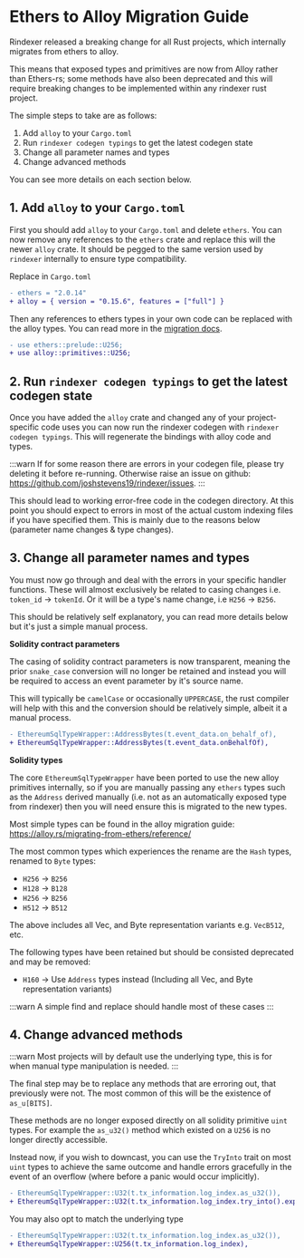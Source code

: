# Ethers to Alloy Migration Guide

Rindexer released a breaking change for all Rust projects, which internally migrates from ethers to alloy.

This means that exposed types and primitives are now from Alloy rather than Ethers-rs; some methods have also been
deprecated and this will require breaking changes to be implemented within any rindexer rust project.

The simple steps to take are as follows:

1. Add `alloy` to your `Cargo.toml`
2. Run `rindexer codegen typings` to get the latest codegen state
3. Change all parameter names and types
4. Change advanced methods

You can see more details on each section below.

## 1. Add `alloy` to your `Cargo.toml`

First you should add `alloy` to your `Cargo.toml` and delete `ethers`.  You can now remove any references to the `ethers` crate and replace
this will the newer `alloy` crate. It should be pegged to the same version used by `rindexer` internally to ensure type compatibility.

Replace in `Cargo.toml`
```diff
- ethers = "2.0.14"
+ alloy = { version = "0.15.6", features = ["full"] }
```

Then any references to ethers types in your own code can be replaced with the alloy types. You can read more
in the [migration docs](https://alloy.rs/migrating-from-ethers/reference/).

```diff
- use ethers::prelude::U256;
+ use alloy::primitives::U256;
```

## 2. Run `rindexer codegen typings` to get the latest codegen state

Once you have added the `alloy` crate and changed any of your project-specific code uses you can now run the rindexer
codegen with `rindexer codegen typings`. This will regenerate the bindings with alloy code and types.

:::warn
If for some reason there are errors in your codegen file, please try deleting it before re-running. Otherwise raise an
issue on github: https://github.com/joshstevens19/rindexer/issues.
:::

This should lead to working error-free code in the codegen directory. At this point you should expect to errors in most
of the actual custom indexing files if you have specified them. This is mainly due to the reasons below (parameter name
changes & type changes).

## 3. Change all parameter names and types

You must now go through and deal with the errors in your specific handler functions. These will almost exclusively be
related to casing changes i.e. `token_id` -> `tokenId`. Or it will be a type's name change, i.e `H256` -> `B256`.

This should be relatively self explanatory, you can read more details below but it's just a simple manual process.

**Solidity contract parameters**

The casing of solidity contract parameters is now transparent, meaning the prior `snake_case` conversion will no longer
be retained and instead you will be required to access an event parameter by it's source name.

This will typically be `camelCase` or occasionally `UPPERCASE`, the rust compiler will help with this and the conversion
should be relatively simple, albeit it a manual process.

```diff
- EthereumSqlTypeWrapper::AddressBytes(t.event_data.on_behalf_of),
+ EthereumSqlTypeWrapper::AddressBytes(t.event_data.onBehalfOf),
```

**Solidity types**

The core `EthereumSqlTypeWrapper` have been ported to use the new alloy primitives internally, so if you are manually
passing any `ethers` types such as the `Address` derived manually (i.e. not as an automatically exposed type from rindexer)
then you will need ensure this is migrated to the new types.

Most simple types can be found in the alloy migration guide: https://alloy.rs/migrating-from-ethers/reference/

The most common types which experiences the rename are the `Hash` types, renamed to `Byte` types:
- `H256` -> `B256`
- `H128` -> `B128`
- `H256` -> `B256`
- `H512` -> `B512`

The above includes all Vec, and Byte representation variants e.g. `VecB512`, etc.

The following types have been retained but should be consisted deprecated and may be removed:
- `H160` -> Use `Address` types instead (Including all Vec, and Byte representation variants)

:::warn
A simple find and replace should handle most of these cases
:::

## 4. Change advanced methods

:::warn
Most projects will by default use the underlying type, this is for when manual type manipulation is needed.
:::

The final step may be to replace any methods that are erroring out, that previously were not. The most common of this
will be the existence of `as_u[BITS]`.

These methods are no longer exposed directly on all solidity primitive `uint` types. For example the `as_u32()` method
which existed on a `U256` is no longer directly accessible.

Instead now, if you wish to downcast, you can use the `TryInto` trait on most `uint` types to achieve the same outcome and
handle errors gracefully in the event of an overflow (where before a panic would occur implicitly).

```diff
- EthereumSqlTypeWrapper::U32(t.tx_information.log_index.as_u32()),
+ EthereumSqlTypeWrapper::U32(t.tx_information.log_index.try_into().expect("log_index should fit in u32")),
```

You may also opt to match the underlying type

```diff
- EthereumSqlTypeWrapper::U32(t.tx_information.log_index.as_u32()),
+ EthereumSqlTypeWrapper::U256(t.tx_information.log_index),
```